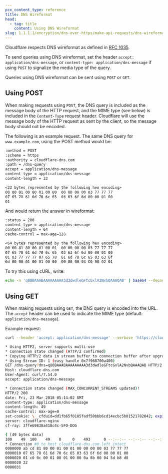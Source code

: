 ```yaml
---
pcx_content_type: reference
title: DNS Wireformat
head:
  - tag: title
    content: Using DNS Wireformat
slug: 1.1.1.1/encryption/dns-over-https/make-api-requests/dns-wireformat
---
```


Cloudflare respects DNS wireformat as defined in [RFC 1035](https://datatracker.ietf.org/doc/html/rfc1035).

To send queries using DNS wireformat, set the header `accept: application/dns-message`, or `content-type: application/dns-message` if using `POST` to signalize the media type of the query.

Queries using DNS wireformat can be sent using `POST` or `GET`.

## Using POST

When making requests using `POST`, the DNS query is included as the message body of the HTTP request, and the MIME type (see below) is included in the `Content-Type` request header. Cloudflare will use the message body of the HTTP request as sent by the client, so the message body should not be encoded.

The following is an example request. The same DNS query for `www.example.com`, using the POST method would be:

```txt
:method = POST
:scheme = https
:authority = cloudflare-dns.com
:path = /dns-query
accept = application/dns-message
content-type = application/dns-message
content-length = 33

<33 bytes represented by the following hex encoding>
00 00 01 00 00 01 00 00  00 00 00 00 03 77 77 77
07 65 78 61 6d 70 6c 65  03 63 6f 6d 00 00 01 00
01
```

And would return the answer in wireformat:

```txt
:status = 200
content-type = application/dns-message
content-length = 64
cache-control = max-age=128

<64 bytes represented by the following hex encoding>
00 00 81 80 00 01 00 01  00 00 00 00 03 77 77 77
07 65 78 61 6d 70 6c 65  03 63 6f 6d 00 00 01 00
01 03 77 77 77 07 65 78  61 6d 70 6c 65 03 63 6f
6d 00 00 01 00 01 00 00  00 80 00 04 C0 00 02 01
```

To try this using cURL, write:

```sh
echo -n 'q80BAAABAAAAAAAAA3d3dwdleGFtcGxlA2NvbQAAAQAB' | base64 --decode | curl --header 'content-type: application/dns-message' --data-binary @- https://cloudflare-dns.com/dns-query --output - | hexdump
```

## Using GET

When making requests using `GET`, the DNS query is encoded into the URL. The `accept` header can be used to indicate the MIME type (default: `application/dns-message`).

Example request:

```sh
curl --header 'accept: application/dns-message' --verbose 'https://cloudflare-dns.com/dns-query?dns=q80BAAABAAAAAAAAA3d3dwdleGFtcGxlA2NvbQAAAQAB' | hexdump
```

```sh output
* Using HTTP2, server supports multi-use
* Connection state changed (HTTP/2 confirmed)
* Copying HTTP/2 data in stream buffer to connection buffer after upgrade: len=0
* Using Stream ID: 1 (easy handle 0x7f968700a400)
GET /dns-query?dns=q80BAAABAAAAAAAAA3d3dwdleGFtcGxlA2NvbQAAAQAB HTTP/2
Host: cloudflare-dns.com
User-Agent: curl/7.54.0
accept: application/dns-message

* Connection state changed (MAX_CONCURRENT_STREAMS updated)!
HTTP/2 200
date: Fri, 23 Mar 2018 05:14:02 GMT
content-type: application/dns-message
content-length: 49
cache-control: max-age=0
set-cookie: \__cfduid=dd1fb65f0185fadf50bbb6cd14ecbc5b01521782042; expires=Sat, 23-Mar-19 05:14:02 GMT; path=/; domain=.cloudflare.com; HttpOnly
server: cloudflare-nginx
cf-ray: 3ffe69838a418c4c-SFO-DOG

{ [49 bytes data]
100    49  100    49    0     0    493      0 --:--:-- --:--:-- --:--:--   494
* Connection #0 to host cloudflare-dns.com left intact
0000000 ab cd 81 80 00 01 00 01 00 00 00 00 03 77 77 77
0000010 07 65 78 61 6d 70 6c 65 03 63 6f 6d 00 00 01 00
0000020 01 c0 0c 00 01 00 01 00 00 0a 8b 00 04 5d b8 d8
0000030 22
0000031
```
